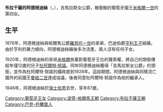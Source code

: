 {{Unreferenced|time=2020-08-13T01:42:58+00:00}}
{{Infobox royalty
| name        = 布拉干薩的阿德根迪絲
| title       = 巴迪伯爵夫人<br>吉馬拉斯女公爵
| image       = Infanta Adelgundes, Duchess of Guimarães.JPG
| image_size  = 200px
| birth_date  = {{Birth date|1858|11|10|df=y}}
| birth_place = [[巴登大公國|巴登大公國]][[韋爾特海姆|韋爾特海姆]]
| death_date  = {{Death date and age|1946|04|15|1858|11|10|df=y}}
| death_place = [[瑞士|瑞士]][[伯恩|伯恩]]
| spouse      = [[亨利王子_(帕爾馬)|帕爾馬的亨利王子]]
| full name   = Aldegundes de Jesus Maria Francisca de Assis e de Paula Adelaide Eulália Leopoldina Carolina Micaela Rafaela Gabriela Gonzaga Inês Isabel Avelina Ana Estanislau Sofia Bernardina de Bragança
| house       = [[布拉干薩王朝|布拉干薩王朝]]
| father      = [[米格爾一世_(葡萄牙)|米格爾一世]]
| mother      = [[勒文施泰因-韋爾特海姆-羅森貝格的阿德海德|勒文施泰因-韋爾特海姆-羅森貝格的阿德海德]]
| religion    = [[羅馬天主教|羅馬天主教]]
}}
'''布拉干薩的阿德根迪絲'''（{{lang-pt|Aldegundes de Bragança}}，{{bd|1858年|11月10日|1946年|4月15日}}），吉馬拉斯女公爵，被廢黜的葡萄牙國王[[米格爾一世_(葡萄牙)|米格爾一世]]的第四女。

== 生平 ==
1876年，阿德根迪絲與帕爾馬公爵[[羅貝托一世_(帕爾馬)|羅貝托一世]]的弟弟、巴迪伯爵[[亨利王子_(帕爾馬)|亨利王子]]結婚。由於亨利的暴力傾向，阿德根迪絲婚後多次流產，兩人沒有任何子女。

1920年，阿德根迪絲的哥哥[[米格爾_(布拉干薩)|米格爾]]放棄對葡萄牙王位的聲索權，將自己的頭銜傳給年僅12歲的兒子[[杜阿爾特·努諾|杜阿爾特·努諾]]。同年阿德根迪絲獲得「吉馬拉斯女公爵」的頭銜，並作為杜阿爾特·努諾的攝政直到1928年。這段期間，阿德根迪絲與同樣流亡國外的前國王[[曼努埃爾二世_(葡萄牙)|曼紐二世]]達成協議，後者同意杜阿爾特·努諾作為他的繼承人。

1946年，阿德根迪絲於[[瑞士|瑞士]][[伯恩|伯恩]]去世，享年87歲。

[[Category:葡萄牙王女|Category:葡萄牙王女]]
[[Category:波旁-帕爾馬王朝|Category:波旁-帕爾馬王朝]]
[[Category:布拉干薩王朝|Category:布拉干薩王朝]]
[[Category:巴登-符騰堡人|Category:巴登-符騰堡人]]